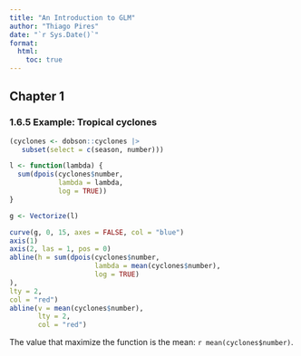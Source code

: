 ```yaml
---
title: "An Introduction to GLM"
author: "Thiago Pires"
date: "`r Sys.Date()`"
format: 
  html:
    toc: true
---
```


## Chapter 1

### 1.6.5 Example: Tropical cyclones

```r
(cyclones <- dobson::cyclones |> 
   subset(select = c(season, number)))
```

```r
l <- function(lambda) {
  sum(dpois(cyclones$number, 
            lambda = lambda, 
            log = TRUE))
}

g <- Vectorize(l)

curve(g, 0, 15, axes = FALSE, col = "blue")
axis(1)
axis(2, las = 1, pos = 0)
abline(h = sum(dpois(cyclones$number, 
                     lambda = mean(cyclones$number), 
                     log = TRUE)
), 
lty = 2, 
col = "red")
abline(v = mean(cyclones$number),
       lty = 2,
       col = "red")

```

The value that maximize the function is the mean: `r mean(cyclones$number)`.